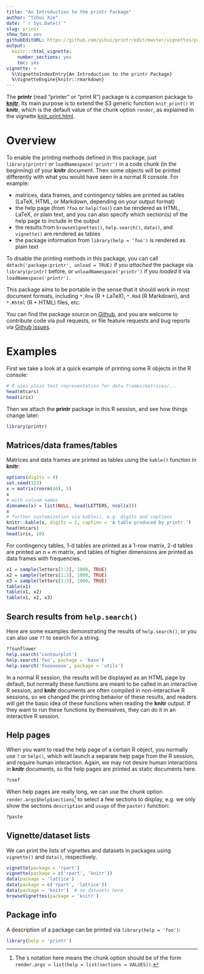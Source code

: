 ```yaml
---
title: "An Introduction to the printr Package"
author: "Yihui Xie"
date: "`r Sys.Date()`"
slug: printr
show_toc: yes
githubEditURL: https://github.com/yihui/printr/edit/master/vignettes/printr.Rmd
output:
  knitr:::html_vignette:
    number_sections: yes
    toc: yes
vignette: >
  %\VignetteIndexEntry{An Introduction to the printr Package}
  %\VignetteEngine{knitr::rmarkdown}
---
```


The **printr** (read "printer" or "print R") package is a companion package to
[**knitr**](https://yihui.name/knitr). Its main purpose is to extend the S3
generic function `knit_print()` in **knitr**, which is the default value of the
chunk option `render`, as explained in the vignette
[knit_print.html](https://cran.rstudio.com/web/packages/knitr/vignettes/knit_print.html).

# Overview

To enable the printing methods defined in this package, just `library(printr)` or `loadNamespace('printr')`
in a code chunk (in the beginning) of your **knitr** document. Then some objects
will be printed differently with what you would have seen in a normal R console.
For example:

- matrices, data frames, and contingency tables are printed as tables (LaTeX,
  HTML, or Markdown, depending on your output format)
- the help page (from `?foo` or `help(foo)`) can be rendered as HTML, LaTeX, or
  plain text, and you can also specify which section(s) of the help page to
  include in the output
- the results from `browseVignettes()`, `help.search()`, `data()`, and
  `vignette()` are rendered as tables
- the package information from `library(help = 'foo')` is rendered as plain text

To disable the printing methods in this package, you can call
`detach('package:printr', unload = TRUE)` if you _attached_ the package via
`library(printr)` before, or `unloadNamespace('printr')` if you _loaded_ it via
`loadNamespace('printr')`.

This package aims to be portable in the sense that it should work in most
document formats, including `*.Rnw` (R + LaTeX), `*.Rmd` (R Markdown), and
`*.Rhtml` (R + HTML) files, etc.

You can find the package source on [Github](https://github.com/yihui/printr),
and you are welcome to contribute code via pull requests, or file feature
requests and bug reports via [Github
issues](https://github.com/yihui/printr/issues).

# Examples

First we take a look at a quick example of printing some R objects in the R
console:

```r
# R uses plain text representation for data frames/matrices/...
head(mtcars)
head(iris)
```

Then we attach the **printr** package in this R session, and see how things
change later:

```r
library(printr)
```

## Matrices/data frames/tables

Matrices and data frames are printed as tables using the `kable()` function in
**knitr**:

```r
options(digits = 4)
set.seed(123)
x = matrix(rnorm(40), 5)
x
# with colunm names
dimnames(x) = list(NULL, head(LETTERS, ncol(x)))
x
# further customization via kable(), e.g. digits and captions
knitr::kable(x, digits = 2, caption = 'A table produced by printr.')
head(mtcars)
head(iris, 10)
```

For contingency tables, 1-d tables are printed as a 1-row matrix, 2-d tables are
printed an $n \times m$ matrix, and tables of higher dimensions are printed as
data frames with frequencies.

```r
x1 = sample(letters[1:3], 1000, TRUE)
x2 = sample(letters[1:3], 1000, TRUE)
x3 = sample(letters[1:3], 1000, TRUE)
table(x1)
table(x1, x2)
table(x1, x2, x3)
```

## Search results from `help.search()`

Here are some examples demonstrating the results of `help.search()`, or you can
also use `??` to search for a string.

```r
??sunflower
help.search('contourplot')
help.search('foo', package = 'base')
help.search('foooooooo', package = 'utils')
```

In a normal R session, the results will be displayed as an HTML page by default,
but normally these functions are meant to be called in an interactive R session,
and **knitr** documents are often compiled in non-interactive R sessions, so we
changed the printing behavior of these results, and readers will get the basic
idea of these functions when reading the **knitr** output. If they want to run
these functions by themselves, they can do it in an interactive R session.

## Help pages

When you want to read the help page of a certain R object, you normally use `?`
or `help()`, which will launch a separate help page from the R session, and
require human interaction. Again, we may not desire human interactions in
**knitr** documents, so the help pages are printed as static documents here.

```r
?coef
```

When help pages are really long, we can use the chunk option
`render.args$help$sections`^[The `$` notation here means the chunk option should
be of the form `render.args = list(help = list(sections = VALUES))`.] to select
a few sections to display, e.g. we only show the sections `description` and
`usage` of the `paste()` function:

```r
?paste
```

## Vignette/dataset lists

We can print the lists of vignettes and datasets in packages using `vignette()`
and `data()`, respectively.

```r
vignette(package = 'rpart')
vignette(package = c('rpart', 'knitr'))
data(package = 'lattice')
data(package = c('rpart', 'lattice'))
data(package = 'knitr')  # no datasets here
browseVignettes(package = 'knitr')
```

## Package info

A description of a package can be printed via `library(help = 'foo')`:

```r
library(help = 'printr')
```
